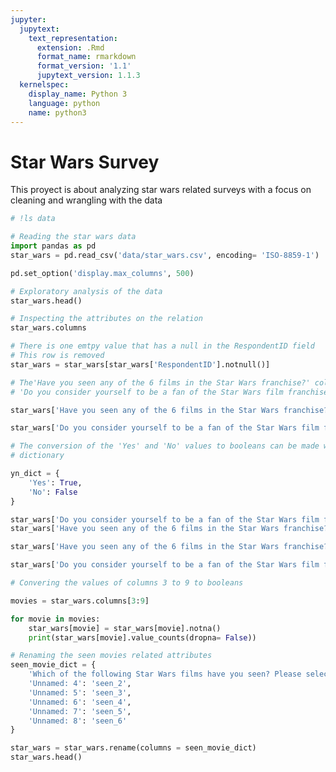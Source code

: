 ```yaml
---
jupyter:
  jupytext:
    text_representation:
      extension: .Rmd
      format_name: rmarkdown
      format_version: '1.1'
      jupytext_version: 1.1.3
  kernelspec:
    display_name: Python 3
    language: python
    name: python3
---
```


# Star Wars Survey

This proyect is about analyzing star wars related surveys with a focus on cleaning and wrangling with the data

```python
# !ls data
```

```python
# Reading the star wars data
import pandas as pd
star_wars = pd.read_csv('data/star_wars.csv', encoding= 'ISO-8859-1')
```

```python
pd.set_option('display.max_columns', 500)
```

```python
# Exploratory analysis of the data
star_wars.head()
```

```python
# Inspecting the attributes on the relation
star_wars.columns
```

```python
# There is one emtpy value that has a null in the RespondentID field
# This row is removed
star_wars = star_wars[star_wars['RespondentID'].notnull()]
```

```python
# The'Have you seen any of the 6 films in the Star Wars franchise?' column and the 
# 'Do you consider yourself to be a fan of the Star Wars film franchise?' column are key

star_wars['Have you seen any of the 6 films in the Star Wars franchise?'].value_counts(dropna = False)
```

```python
star_wars['Do you consider yourself to be a fan of the Star Wars film franchise?'].value_counts(dropna = False)
```

```python
# The conversion of the 'Yes' and 'No' values to booleans can be made with the s.map method and a 
# dictionary

yn_dict = {
    'Yes': True,
    'No': False
}

star_wars['Do you consider yourself to be a fan of the Star Wars film franchise?'] = star_wars['Do you consider yourself to be a fan of the Star Wars film franchise?'].map(yn_dict)
star_wars['Have you seen any of the 6 films in the Star Wars franchise?'] = star_wars['Have you seen any of the 6 films in the Star Wars franchise?'].map(yn_dict)
```

```python
star_wars['Have you seen any of the 6 films in the Star Wars franchise?'].value_counts(dropna = False)
```

```python
star_wars['Do you consider yourself to be a fan of the Star Wars film franchise?'].value_counts(dropna = False)
```

```python
# Convering the values of columns 3 to 9 to booleans

movies = star_wars.columns[3:9]

for movie in movies:
    star_wars[movie] = star_wars[movie].notna()
    print(star_wars[movie].value_counts(dropna= False))
```

```python
# Renaming the seen movies related attributes
seen_movie_dict = {
    'Which of the following Star Wars films have you seen? Please select all that apply.' : 'seen_1',
    'Unnamed: 4': 'seen_2',
    'Unnamed: 5': 'seen_3',
    'Unnamed: 6': 'seen_4',
    'Unnamed: 7': 'seen_5',
    'Unnamed: 8': 'seen_6'
}

star_wars = star_wars.rename(columns = seen_movie_dict)
star_wars.head()
```

```python

```
